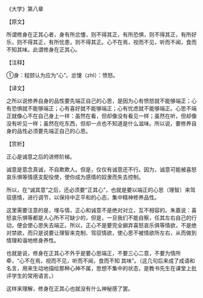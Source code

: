 

《大学》第八章

【原文】

所谓修身在正其心者，身有所忿懥，则不得其正，有所恐惧，则不得其正，有所好乐，则不得其正，有所忧患，则不得其正。心不在焉，视而不见，听而不闻，食而不知其味。此谓修身在正其心。

【注释】

①身：程颐认为应为“心”。忿懥（zhl）：愤怒。

【译文】

之所以说修养自身的品性要先端正自己的心思，是因为心有愤怒就不能够端正；心有恐惧就不能够端正；心有喜好就不能够端正；心有忧虑就不能够端正。心思不端正就像心不在自己身上一样：虽然在看，但却像没有看见一样；虽然在听，但却像没有听见一样；虽然在吃东西，但却一点也不知道是什么滋味。所以说，要修养自身的品性必须要先端正自己的心思。

【赏析】

正心是诚意之后的进修阶梯。

诚意是意念真诚，不自欺欺人。但是，仅仅有诚意还不行。因为，诚意可能被喜怒哀乐惧等情感支配役使，使你成为感情的奴隶而失去控制。

所以，在“诚其意”之后，还必须要“正其心”，也就是要以端正的心思（理智）来驾驭感情，进行调节，以保持中正平和的心态，集中精神修养品性。

这里需要注意的是，埋与情，正心和诚意不是绝对对立，互不相容的。朱嘉说：喜怒哀乐惧等都是人心所不可缺少的，但是，一旦我们不能自察，任其左右自己的行动，便会使心思失去端正。所以，正心不是要完全摒弃喜怒哀乐俱等情欲，不是绝对禁欲，而只是说要让理智来克制、驾驭情欲，使心思不被情欲所左右，从而做到情理和谐地修身养性。

也就是说，修身在正其心不外乎是要心思端正，不要三心二意，不要为情所牵，“心不在焉，视而不见，听而不闻，食而不知 其味”。（这几句后来成了成语和名言，用来生动地描绘那种心神不属，思想不集中的状态，是教书先生在课堂上批评学生的常用语言。）

这样来理解，修身在正其心也就没有什么神秘感了罢。


